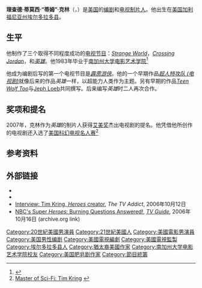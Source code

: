 {{noteTA
|1=zh-cn:蒂姆;zh-tw:提姆;zh-hk:添;
|2=zh-tw:提摩西;zh-hk:添曼菲;zh-cn:蒂莫西;
}}
{{Infobox Writer
| name = 蒂姆·克林<br />Tim Kring
| image = Tim Kring by Gage Skidmore.jpg
| imagesize   = 
| caption     = 於2015年[[聖地牙哥國際動漫展|聖地牙哥國際動漫展]]上
| pseudonym =
| birthname = Richard Timothy Kring
| birthdate = {{birth date and age|1957|7|9}}
| deathdate =
| deathplace =
| occupation = [[编剧|编剧]]，[[电视制片人|电视制片人]]
| period =
| genre =
| subject =
| notableworks = ''[[Strange_World_(TV_series)|Strange World]]'' <br /> ''[[Crossing_Jordan|Crossing Jordan]]'' <br /> ''[[英雄_(电视剧)|英雄]]''
| movement =
| birth_place = {{USA}}[[加利福尼亞州|加利福尼亞州]][[埃爾多拉多縣_(加利福尼亞州)|埃爾多拉多縣]]
| nationality = {{USA}}
| debut_works = 
| spouse      =
| partner     =
| children    =
| relations   =
| influences  = 
| influenced  = 
| signature   = 
| website     = 
| footnotes   = 
}}
'''理查德·蒂莫西·“蒂姆”·克林'''（{{lang-en|Richard Timothy "Tim" Kring}}，{{bd|1957年|7月9日}}）是[[美国|美国]]的[[编剧|编剧]]和[[电视制片人|电视制片人]]。他出生在[[美国|美国]][[加利福尼亚州|加利福尼亚州]][[埃尔多拉多县|埃尔多拉多县]]。

== 生平 ==
他制作了三个取得不同程度成功的[[电视节目|电视节目]]：''[[Strange_World_(TV_series)|Strange World]]''，''[[Crossing_Jordan|Crossing Jordan]]''，和''[[英雄_(电视剧)|英雄]]''。他1983年毕业于[[南加州大学|南加州大学]][[南加州大学电影艺术学院|电影艺术学院]]<ref>{{cite web | url=http://www-cntv.usc.edu/alumni/alumni-history/ | publisher=University of Southern California School of Cinematic Arts | title=Notable Alumni | deadurl=yes | archiveurl=https://web.archive.org/web/20070523202842/http://www-cntv.usc.edu/alumni/alumni-history/ | archivedate=2007-05-23 }}</ref>

他成为编剧后写的第一个电视节目是''[[霹雳游侠|霹雳游侠]]''。他的一个早期作品''[[超人特攻队_(电视剧)|超人特攻队 (电视剧)]]''就像后来的作品''英雄''一样，以超能力人类作为主题。另有早期的作品''[[Teen_Wolf_Too|Teen Wolf Too]]''与[[Jeph_Loeb|Jeph Loeb]]共同撰写。后来编写''英雄''时二人再次合作。

== 奖项和提名 ==

2007年，克林作为''英雄''的制片人获得[[艾美奖|艾美奖]]杰出电视剧的提名。他凭借他所创作的电视剧还入选了[https://web.archive.org/web/20081002074336/http://www.tvweek.com/masters-of-scifi-08/index.php 美国科幻电视名人赛]<ref>[http://www.tvweek.com/news/2008/09/master_of_scifi_tim_kring.php Master of Sci-Fi: Tim Kring] {{webarchive|url=https://web.archive.org/web/20081002231351/http://www.tvweek.com/news/2008/09/master_of_scifi_tim_kring.php |date=2008-10-02 }}</ref>

== 参考资料 ==
{{reflist}}

== 外部链接 ==
* {{imdb name|id=0471352}}
* {{tvtome person|id=22510|name=Tim Kring}}
* [http://thetvaddict.com/?p=959 Interview: Tim Kring, ''Heroes'' creator], ''The TV Addict'', 2006年10月12日
* [https://web.archive.org/web/20061113025153/http://tvguide.com/News-Views/Interviews-Features/Article/default.aspx?posting=%7BF621787E-6315-4934-9566-B6B83D71BECB%7D NBC's Super ''Heroes'': Burning Questions Answered!], ''[[TV_Guide|TV Guide]]'', 2006年10月16日 (archive.org link)

{{Heroes}}

{{Authority control}}
{{DEFAULTSORT:Kring, Tim}}
[[Category:20世紀美國男演員|Category:20世紀美國男演員]]
[[Category:21世紀美國人|Category:21世紀美國人]]
[[Category:美國電影男演員|Category:美國電影男演員]]
[[Category:美国男性编剧|Category:美国男性编剧]]
[[Category:美國電視編劇|Category:美國電視編劇]]
[[Category:美國電視監製|Category:美國電視監製]]
[[Category:埃尔多拉多县人|Category:埃尔多拉多县人]]
[[Category:猶太裔美國作家|Category:猶太裔美國作家]]
[[Category:南加州大学电影艺术学院校友|Category:南加州大学电影艺术学院校友]]
[[Category:美国肥皂剧作家|Category:美国肥皂剧作家]]
[[Category:節目統籌|Category:節目統籌]]